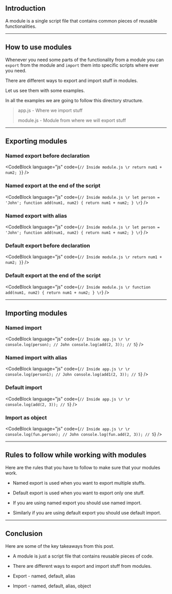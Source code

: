 
<PostContainer id={2}>

## Introduction

A module is a single script file that contains common pieces of reusable functionalities.

---

## How to use modules

Whenever you need some parts of the functionality from a module you can `export` from the module and `import` them into specific scripts where ever you need.

There are different ways to export and import stuff in modules.

Let us see them with some examples.

In all the examples we are going to follow this directory structure.

> app.js - Where we import stuff
>
> module.js - Module from where we will export stuff

---

## Exporting modules

### Named export before declaration

<CodeBlock
	language="js"
	code={`
// Inside module.js
\r
	return num1 + num2;
}
    `}
/>

### Named export at the end of the script

<CodeBlock
	language="js"
	code={`
// Inside module.js
\r
let person = 'John';
function add(num1, num2) {
	return num1 + num2;
}
\r
    `}
/>

### Named export with alias

<CodeBlock
	language="js"
	code={`
// Inside module.js
\r
let person = 'John';
function add(num1, num2) {
	return num1 + num2;
}
\r
    `}
/>

### Default export before declaration

<CodeBlock
	language="js"
	code={`
// Inside module.js
\r
	return num1 + num2;
}
    `}
/>

### Default export at the end of the script

<CodeBlock
	language="js"
	code={`
// Inside module.js
\r
function add(num1, num2) {
	return num1 + num2;
}
\r
    `}
/>

---

## Importing modules

### Named import

<CodeBlock
	language="js"
	code={`
// Inside app.js
\r
\r
console.log(person); // John
console.log(add(2, 3)); // 5
    `}
/>

### Named import with alias

<CodeBlock
	language="js"
	code={`
// Inside app.js
\r
\r
console.log(person1); // John
console.log(add1(2, 3)); // 5
    `}
/>

### Default import

<CodeBlock
	language="js"
	code={`
// Inside app.js
\r
\r
console.log(add(2, 3)); // 5
    `}
/>

### Import as object

<CodeBlock
	language="js"
	code={`
// Inside app.js
\r
\r
console.log(fun.person); // John
console.log(fun.add(2, 3)); // 5
    `}
/>

---

## Rules to follow while working with modules

Here are the rules that you have to follow to make sure that your modules work.

-   Named export is used when you want to export multiple stuffs.

-   Default export is used when you want to export only one stuff.

-   If you are using named export you should use named import.

-   Similarly if you are using default export you should use default import.

---

## Conclusion

Here are some of the key takeaways from this post.

-   A module is just a script file that contains reusable pieces of code.

-   There are different ways to export and import stuff from modules.

-   Export - named, default, alias

-   Import - named, default, alias, object

</PostContainer>
